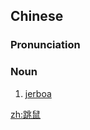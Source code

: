 ==Chinese==
{{zh-forms}}

===Pronunciation===
{{zh-pron
|m=tiàoshǔ
|c=tiu3 syu2
|cat=n
}}

===Noun===
{{zh-noun}}

# [[jerboa]] {{zh-mw|m,c:隻}}

{{zh-cat|Rodents}}

[[zh:跳鼠]]